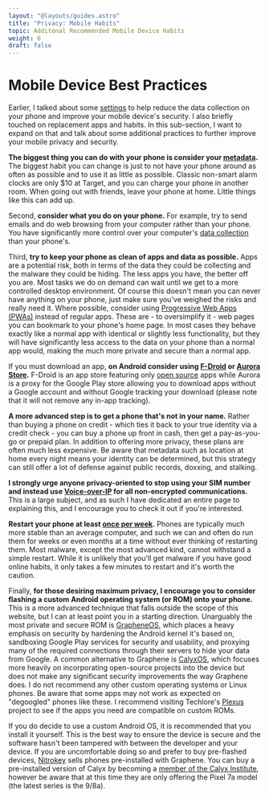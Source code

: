 ```yaml
---
layout: "@layouts/guides.astro"
title: "Privacy: Mobile Habits"
topic: Additonal Recommended Mobile Device Habits
weight: 6
draft: false
---
```


# Mobile Device Best Practices

Earlier, I talked about some [settings](/guides/most-important/mobile) to help reduce the data collection on your phone and improve your mobile device's security. I also briefly touched on replacement apps and habits. In this sub-section, I want to expand on that and talk about some additional practices to further improve your mobile privacy and security.

**The biggest thing you can do with your phone is consider your [metadata](/guides/prologue/metadata).** The biggest habit you can change is just to not have your phone around as often as possible and to use it as little as possible. Classic non-smart alarm clocks are only $10 at Target, and you can charge your phone in another room. When going out with friends, leave your phone at home. Little things like this can add up.

Second, **consider what you do on your phone.** For example, try to send emails and do web browsing from your computer rather than your phone. You have significantly more control over your computer's [data collection](/guides/moderately-important/desktop-settings) than your phone's.

Third, **try to keep your phone as clean of apps and data as possible.** Apps are a potential risk, both in terms of the data they could be collecting and the malware they could be hiding. The less apps you have, the better off you are. Most tasks we do on demand can wait until we get to a more controlled desktop environment. Of course this doesn't mean you can never have anything on your phone, just make sure you've weighed the risks and really need it. Where possible, consider using [Progressive Web Apps (PWAs)](https://apertatube.net/w/9n5G9HZyxEhbuvAc48Rwdt) instead of regular apps. These are - to oversimplify it - web pages you can bookmark to your phone's home page. In most cases they behave exactly like a normal app with identical or slightly less functionality, but they will have significantly less access to the data on your phone than a normal app would, making the much more private and secure than a normal app.

If you must download an app, **on Android consider using [F-Droid](https://f-droid.org/) or [Aurora Store](https://auroraoss.com/).** F-Droid is an app store featuring only [open source](/guides/prologue/open-source) apps while Aurora is a proxy for the Google Play store allowing you to download apps without a Google account and without Google tracking your download (please note that it will not remove any in-app tracking).

**A more advanced step is to get a phone that's not in your name.** Rather than buying a phone on credit - which ties it back to your true identity via a credit check - you can buy a phone up front in cash, then get a pay-as-you-go or prepaid plan. In addition to offering more privacy, these plans are often much less expensive. Be aware that metadata such as location at home every night means your identity can be determined, but this strategy can still offer a lot of defense against public records, doxxing, and stalking.

**I strongly urge anyone privacy-oriented to stop using your SIM number and instead use [Voice-over-IP](/guides/less-important/voip) for all non-encrypted communications.** This is a large subject, and as such I have dedicated an entire page to explaining this, and I encourage you to check it out if you're interested.

**Restart your phone at least [once per week](https://apnews.com/article/technology-government-and-politics-hacking-752db867fafbaba1f9cc34f7588944c5).** Phones are typically much more stable than an average computer, and such we can and often do run them for weeks or even months at a time without ever thinking of restarting them. Most malware, except the most advanced kind, cannot withstand a simple restart. While it is unlikely that you'll get malware if you have good online habits, it only takes a few minutes to restart and it's worth the caution.

Finally, **for those desiring maximum privacy, I encourage you to consider flashing a custom Android operating system (or ROM) onto your phone.** This is a more advanced technique that falls outside the scope of this website, but I can at least point you in a starting direction. Unarguably the most private and secure ROM is [GrapheneOS](https://grapheneos.org/), which places a heavy emphasis on security by hardening the Android kernel it's based on, sandboxing Google Play services for security and usability, and proxying many of the required connections through their servers to hide your data from Google. A common alternative to Graphene is [CalyxOS](https://calyxinstitute.org/projects/calyx-os), which focuses more heavily on incorporating open-source projects into the device but does not make any significant security improvements the way Graphene does. I do not recommend any other custom operating systems or Linux phones. Be aware that some apps may not work as expected on "degoogled" phones like these. I recommend visiting Techlore's [Plexus](https://plexus.techlore.tech/) project to see if the apps you need are compatible on custom ROMs.

If you do decide to use a custom Android OS, it is recommended that you install it yourself. This is the best way to ensure the device is secure and the software hasn't been tampered with between the developer and your device. If you are uncomfortable doing so and prefer to buy pre-flashed devices, [Nitrokey](https://shop.nitrokey.com/shop?aff_ref=14) sells phones pre-installed with Graphene. You can buy a pre-installed version of Calyx by becoming a [member of the Calyx Institute](https://calyxos.org/get/), however be aware that at this time they are only offering the Pixel 7a model (the latest series is the 9/8a).
